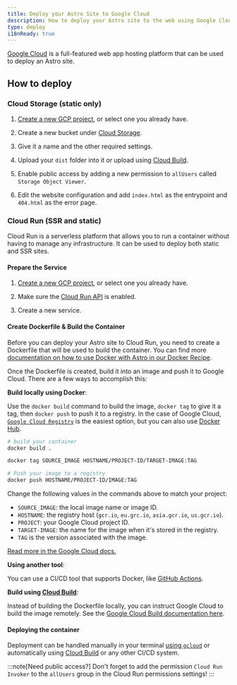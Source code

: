 ```yaml
---
title: Deploy your Astro Site to Google Cloud
description: How to deploy your Astro site to the web using Google Cloud.
type: deploy
i18nReady: true
---
```


[Google Cloud](https://cloud.google.com/) is a full-featured web app hosting platform that can be used to deploy an Astro site.

## How to deploy

### Cloud Storage (static only)

1. [Create a new GCP project](<https://console.cloud.google.com/projectcreate>), or select one you already have.

2. Create a new bucket under [Cloud Storage](https://cloud.google.com/storage).

3. Give it a name and the other required settings.

4. Upload your `dist` folder into it or upload using [Cloud Build](https://cloud.google.com/build).

5. Enable public access by adding a new permission to `allUsers` called `Storage Object Viewer`.

6. Edit the website configuration and add `ìndex.html` as the entrypoint and `404.html` as the error page.

### Cloud Run (SSR and static)

Cloud Run is a serverless platform that allows you to run a container without having to manage any infrastructure. It can be used to deploy both static and SSR sites.

#### Prepare the Service

1. [Create a new GCP project](<https://console.cloud.google.com/projectcreate>), or select one you already have.

2. Make sure the [Cloud Run API](<https://console.cloud.google.com/apis/library/run.googleapis.com>) is enabled.

3. Create a new service.


#### Create Dockerfile & Build the Container

Before you can deploy your Astro site to Cloud Run, you need to create a Dockerfile that will be used to build the container. You can find more [documentation on how to use Docker with Astro in our Docker Recipe](</en/recipes/docker/#creating-a-dockerfile>).

Once the Dockerfile is created, build it into an image and push it to Google Cloud. There are a few ways to accomplish this:

**Build locally using Docker**:

Use the `docker build` command to build the image, `docker tag` to give it a tag, then `docker push` to push it to a registry. In the case of Google Cloud, [`Google Cloud Registry`](https://cloud.google.com/container-registry/docs/pushing-and-pulling#add-registry) is the easiest option, but you can also use [Docker Hub](<https://hub.docker.com/>).

```bash
# build your container
docker build .

docker tag SOURCE_IMAGE HOSTNAME/PROJECT-ID/TARGET-IMAGE:TAG

# Push your image to a registry
docker push HOSTNAME/PROJECT-ID/IMAGE:TAG
```

Change the following values in the commands above to match your project:

- `SOURCE_IMAGE`: the local image name or image ID.
- `HOSTNAME`: the registry host (`gcr.io`, `eu.grc.io`, `asia.gcr.io`, `us.gcr.io`).
- `PROJECT`: your Google Cloud project ID.
- `TARGET-IMAGE`: the name for the image when it's stored in the registry.
- `TAG` is the version associated with the image.


[Read more in the Google Cloud docs.](https://cloud.google.com/container-registry/docs/pushing-and-pulling)

**Using another tool**:

You can use a CI/CD tool that supports Docker, like [GitHub Actions](https://github.com/marketplace/actions/push-to-gcr-github-action).

**Build using [Cloud Build](https://cloud.google.com/build)**:

Instead of building the Dockerfile locally, you can instruct Google Cloud to build the image remotely. See the [Google Cloud Build documentation here](<https://cloud.google.com/build/docs/build-push-docker-image>).

#### Deploying the container

Deployment can be handled manually in your terminal [using `gcloud`](<https://cloud.google.com/run/docs/deploying#service>) or automatically using [Cloud Build](https://cloud.google.com/build) or any other CI/CD system.

:::note[Need public access?]
Don't forget to add the permission `Cloud Run Invoker` to the `allUsers` group in the Cloud Run permissions settings!
:::

